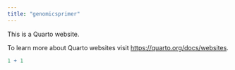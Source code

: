 ```yaml
---
title: "genomicsprimer"
---
```


This is a Quarto website.

To learn more about Quarto websites visit <https://quarto.org/docs/websites>.

```r
1 + 1
```
